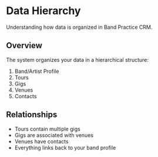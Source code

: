 # Data Hierarchy

Understanding how data is organized in Band Practice CRM.

## Overview

The system organizes your data in a hierarchical structure:
1. Band/Artist Profile
2. Tours
3. Gigs
4. Venues
5. Contacts

## Relationships

- Tours contain multiple gigs
- Gigs are associated with venues
- Venues have contacts
- Everything links back to your band profile 